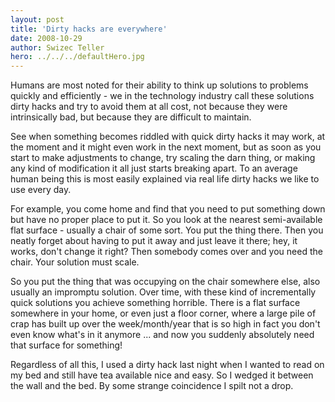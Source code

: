 ```yaml
---
layout: post
title: 'Dirty hacks are everywhere'
date: 2008-10-29
author: Swizec Teller
hero: ../../../defaultHero.jpg
---
```

Humans are most noted for their ability to think up solutions to problems quickly and efficiently - we in the technology industry call these solutions dirty hacks and try to avoid them at all cost, not because they were intrinsically bad, but because they are difficult to maintain.

See when something becomes riddled with quick dirty hacks it may work, at the moment and it might even work in the next moment, but as soon as you start to make adjustments to change, try scaling the darn thing, or making any kind of modification it all just starts breaking apart. To an average human being this is most easily explained via real life dirty hacks we like to use every day.

For example, you come home and find that you need to put something down but have no proper place to put it. So you look at the nearest semi-available flat surface - usually a chair of some sort. You put the thing there. Then you neatly forget about having to put it away and just leave it there; hey, it works, don't change it right? Then somebody comes over and you need the chair. Your solution must scale.

So you put the thing that was occupying on the chair somewhere else, also usually an impromptu solution. Over time, with these kind of incrementally quick solutions you achieve something horrible. There is a flat surface somewhere in your home, or even just a floor corner, where a large pile of crap has built up over the week/month/year that is so high in fact you don't even know what's in it anymore ... and now you suddenly absolutely need that surface for something!

Regardless of all this, I used a dirty hack last night when I wanted to read on my bed and still have tea available nice and easy. So I wedged it between the wall and the bed. By some strange coincidence I spilt not a drop.